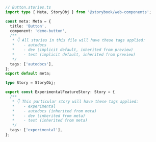 ```ts
// Button.stories.ts
import type { Meta, StoryObj } from '@storybook/web-components';

const meta: Meta = {
  title: 'Button',
  component: 'demo-button',
  /**
   * 👇 All stories in this file will have these tags applied:
   *    - autodocs
   *    - dev (implicit default, inherited from preview)
   *    - test (implicit default, inherited from preview)
   */
  tags: ['autodocs'],
};
export default meta;

type Story = StoryObj;

export const ExperimentalFeatureStory: Story = {
  /**
   * 👇 This particular story will have these tags applied:
   *    - experimental
   *    - autodocs (inherited from meta)
   *    - dev (inherited from meta)
   *    - test (inherited from meta)
   */
  tags: ['experimental'],
};
```
